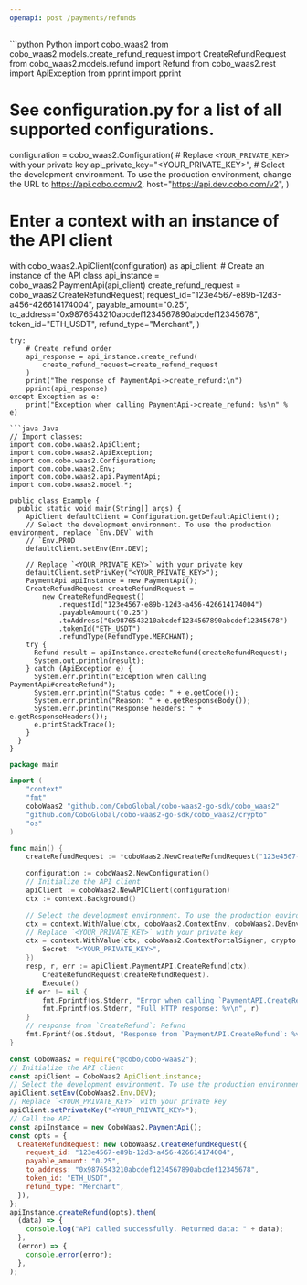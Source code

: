 ```yaml
---
openapi: post /payments/refunds
---
```


<RequestExample>
```python Python
import cobo_waas2
from cobo_waas2.models.create_refund_request import CreateRefundRequest
from cobo_waas2.models.refund import Refund
from cobo_waas2.rest import ApiException
from pprint import pprint

# See configuration.py for a list of all supported configurations.
configuration = cobo_waas2.Configuration(
    # Replace `<YOUR_PRIVATE_KEY>` with your private key
    api_private_key="<YOUR_PRIVATE_KEY>",
    # Select the development environment. To use the production environment, change the URL to https://api.cobo.com/v2.
    host="https://api.dev.cobo.com/v2",
)
# Enter a context with an instance of the API client
with cobo_waas2.ApiClient(configuration) as api_client:
    # Create an instance of the API class
    api_instance = cobo_waas2.PaymentApi(api_client)
    create_refund_request = cobo_waas2.CreateRefundRequest(
        request_id="123e4567-e89b-12d3-a456-426614174004",
        payable_amount="0.25",
        to_address="0x9876543210abcdef1234567890abcdef12345678",
        token_id="ETH_USDT",
        refund_type="Merchant",
    )

    try:
        # Create refund order
        api_response = api_instance.create_refund(
            create_refund_request=create_refund_request
        )
        print("The response of PaymentApi->create_refund:\n")
        pprint(api_response)
    except Exception as e:
        print("Exception when calling PaymentApi->create_refund: %s\n" % e)

```
```java Java
// Import classes:
import com.cobo.waas2.ApiClient;
import com.cobo.waas2.ApiException;
import com.cobo.waas2.Configuration;
import com.cobo.waas2.Env;
import com.cobo.waas2.api.PaymentApi;
import com.cobo.waas2.model.*;

public class Example {
  public static void main(String[] args) {
    ApiClient defaultClient = Configuration.getDefaultApiClient();
    // Select the development environment. To use the production environment, replace `Env.DEV` with
    // `Env.PROD
    defaultClient.setEnv(Env.DEV);

    // Replace `<YOUR_PRIVATE_KEY>` with your private key
    defaultClient.setPrivKey("<YOUR_PRIVATE_KEY>");
    PaymentApi apiInstance = new PaymentApi();
    CreateRefundRequest createRefundRequest =
        new CreateRefundRequest()
            .requestId("123e4567-e89b-12d3-a456-426614174004")
            .payableAmount("0.25")
            .toAddress("0x9876543210abcdef1234567890abcdef12345678")
            .tokenId("ETH_USDT")
            .refundType(RefundType.MERCHANT);
    try {
      Refund result = apiInstance.createRefund(createRefundRequest);
      System.out.println(result);
    } catch (ApiException e) {
      System.err.println("Exception when calling PaymentApi#createRefund");
      System.err.println("Status code: " + e.getCode());
      System.err.println("Reason: " + e.getResponseBody());
      System.err.println("Response headers: " + e.getResponseHeaders());
      e.printStackTrace();
    }
  }
}

```
```go Go
package main

import (
	"context"
	"fmt"
	coboWaas2 "github.com/CoboGlobal/cobo-waas2-go-sdk/cobo_waas2"
	"github.com/CoboGlobal/cobo-waas2-go-sdk/cobo_waas2/crypto"
	"os"
)

func main() {
	createRefundRequest := *coboWaas2.NewCreateRefundRequest("123e4567-e89b-12d3-a456-426614174004", "0.25", "0x9876543210abcdef1234567890abcdef12345678", "ETH_USDT", coboWaas2.RefundType("Merchant"))

	configuration := coboWaas2.NewConfiguration()
	// Initialize the API client
	apiClient := coboWaas2.NewAPIClient(configuration)
	ctx := context.Background()

	// Select the development environment. To use the production environment, replace coboWaas2.DevEnv with coboWaas2.ProdEnv
	ctx = context.WithValue(ctx, coboWaas2.ContextEnv, coboWaas2.DevEnv)
	// Replace `<YOUR_PRIVATE_KEY>` with your private key
	ctx = context.WithValue(ctx, coboWaas2.ContextPortalSigner, crypto.Ed25519Signer{
		Secret: "<YOUR_PRIVATE_KEY>",
	})
	resp, r, err := apiClient.PaymentAPI.CreateRefund(ctx).
		CreateRefundRequest(createRefundRequest).
		Execute()
	if err != nil {
		fmt.Fprintf(os.Stderr, "Error when calling `PaymentAPI.CreateRefund``: %v\n", err)
		fmt.Fprintf(os.Stderr, "Full HTTP response: %v\n", r)
	}
	// response from `CreateRefund`: Refund
	fmt.Fprintf(os.Stdout, "Response from `PaymentAPI.CreateRefund`: %v\n", resp)
}

```
```javascript JavaScript
const CoboWaas2 = require("@cobo/cobo-waas2");
// Initialize the API client
const apiClient = CoboWaas2.ApiClient.instance;
// Select the development environment. To use the production environment, replace `Env.DEV` with `Env.PROD`
apiClient.setEnv(CoboWaas2.Env.DEV);
// Replace `<YOUR_PRIVATE_KEY>` with your private key
apiClient.setPrivateKey("<YOUR_PRIVATE_KEY>");
// Call the API
const apiInstance = new CoboWaas2.PaymentApi();
const opts = {
  CreateRefundRequest: new CoboWaas2.CreateRefundRequest({
    request_id: "123e4567-e89b-12d3-a456-426614174004",
    payable_amount: "0.25",
    to_address: "0x9876543210abcdef1234567890abcdef12345678",
    token_id: "ETH_USDT",
    refund_type: "Merchant",
  }),
};
apiInstance.createRefund(opts).then(
  (data) => {
    console.log("API called successfully. Returned data: " + data);
  },
  (error) => {
    console.error(error);
  },
);

```
</RequestExample>